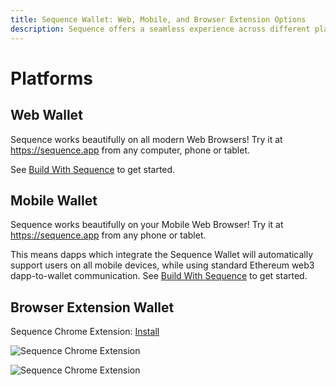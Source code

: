 ```yaml
---
title: Sequence Wallet: Web, Mobile, and Browser Extension Options
description: Sequence offers a seamless experience across different platforms. The Web Wallet functions smoothly on all modern web browsers, accessible from any device.
---
```


# Platforms

## Web Wallet

Sequence works beautifully on all modern Web Browsers! Try it at https://sequence.app from any computer, phone or tablet.

See [Build With Sequence](/solutions/wallets/universal-wallet/quickstart.mdx) to get started.

## Mobile Wallet

Sequence works beautifully on your Mobile Web Browser! Try it at https://sequence.app from any phone or tablet.

This means dapps which integrate the Sequence Wallet will automatically support users on all mobile devices,
while using standard Ethereum web3 dapp-to-wallet communication. See [Build With Sequence](/solutions/wallets/universal-wallet/quickstart.mdx) to get started.

## Browser Extension Wallet

Sequence Chrome Extension: [Install](https://chrome.google.com/webstore/detail/sequence-wallet/ocmccklecaalljlflmclidjeclpcpdim?hl=en)

![Sequence Chrome Extension](/img/build/seq-chrome-store.png)

![Sequence Chrome Extension](/img/build/seq-chrome-ext-uniswap.png)

